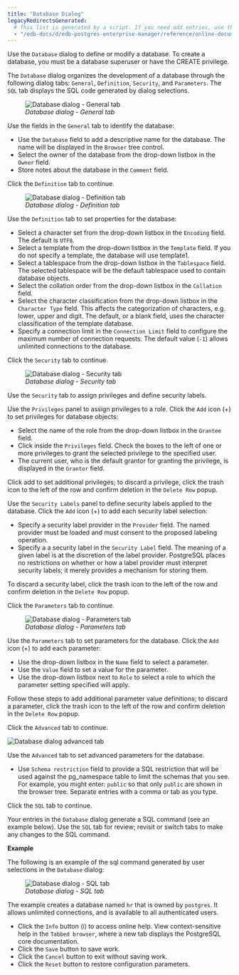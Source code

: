 ```yaml
---
title: "Database Dialog"
legacyRedirectsGenerated:
  # This list is generated by a script. If you need add entries, use the `legacyRedirects` key.
  - "/edb-docs/d/edb-postgres-enterprise-manager/reference/online-documentation/8.0/database_dialog.html"
---
```


<div id="database_dialog" class="registered_link"></div>

Use the `Database` dialog to define or modify a database. To create a database, you must be a database superuser or have the CREATE privilege.

The `Database` dialog organizes the development of a database through the following dialog tabs: `General`, `Definition`, `Security`, and `Parameters`. The `SQL` tab displays the SQL code generated by dialog selections.

<figure><img src="../../images/database_general.png" class="align-center" alt="Database dialog - General tab" /><figcaption aria-hidden="true"><em>Database dialog - General tab</em></figcaption></figure>

Use the fields in the `General` tab to identify the database:

-   Use the `Database` field to add a descriptive name for the database. The name will be displayed in the `Browser` tree control.
-   Select the owner of the database from the drop-down listbox in the `Owner` field.
-   Store notes about the database in the `Comment` field.

Click the `Definition` tab to continue.

<figure><img src="../../images/database_definition.png" class="align-center" alt="Database dialog - Definition tab" /><figcaption aria-hidden="true"><em>Database dialog - Definition tab</em></figcaption></figure>

Use the `Definition` tab to set properties for the database:

-   Select a character set from the drop-down listbox in the `Encoding` field. The default is `UTF8`.
-   Select a template from the drop-down listbox in the `Template` field. If you do not specify a template, the database will use template1.
-   Select a tablespace from the drop-down listbox in the `Tablespace` field. The selected tablespace will be the default tablespace used to contain database objects.
-   Select the collation order from the drop-down listbox in the `Collation` field.
-   Select the character classification from the drop-down listbox in the `Character Type` field. This affects the categorization of characters, e.g. lower, upper and digit. The default, or a blank field, uses the character classification of the template database.
-   Specify a connection limit in the `Connection Limit` field to configure the maximum number of connection requests. The default value (`-1`) allows unlimited connections to the database.

Click the `Security` tab to continue.

<figure><img src="../../images/database_security.png" class="align-center" alt="Database dialog - Security tab" /><figcaption aria-hidden="true"><em>Database dialog - Security tab</em></figcaption></figure>

Use the `Security` tab to assign privileges and define security labels.

Use the `Privileges` panel to assign privileges to a role. Click the `Add` icon (+) to set privileges for database objects:

-   Select the name of the role from the drop-down listbox in the `Grantee` field.
-   Click inside the `Privileges` field. Check the boxes to the left of one or more privileges to grant the selected privilege to the specified user.
-   The current user, who is the default grantor for granting the privilege, is displayed in the `Grantor` field.

Click add to set additional privileges; to discard a privilege, click the trash icon to the left of the row and confirm deletion in the `Delete Row` popup.

Use the `Security Labels` panel to define security labels applied to the database. Click the `Add` icon (+) to add each security label selection:

-   Specify a security label provider in the `Provider` field. The named provider must be loaded and must consent to the proposed labeling operation.
-   Specify a a security label in the `Security Label` field. The meaning of a given label is at the discretion of the label provider. PostgreSQL places no restrictions on whether or how a label provider must interpret security labels; it merely provides a mechanism for storing them.

To discard a security label, click the trash icon to the left of the row and confirm deletion in the `Delete Row` popup.

Click the `Parameters` tab to continue.

<figure><img src="../../images/database_parameters.png" class="align-center" alt="Database dialog - Parameters tab" /><figcaption aria-hidden="true"><em>Database dialog - Parameters tab</em></figcaption></figure>

Use the `Parameters` tab to set parameters for the database. Click the `Add` icon (+) to add each parameter:

-   Use the drop-down listbox in the `Name` field to select a parameter.
-   Use the `Value` field to set a value for the parameter.
-   Use the drop-down listbox next to `Role` to select a role to which the parameter setting specified will apply.

Follow these steps to add additional parameter value definitions; to discard a parameter, click the trash icon to the left of the row and confirm deletion in the `Delete Row` popup.

Click the `Advanced` tab to continue.

<img src="../../images/database_advanced.png" class="align-center" alt="Database dialog advanced tab" />

Use the `Advanced` tab to set advanced parameters for the database.

-   Use `Schema restriction` field to provide a SQL restriction that will be used against the pg_namespace table to limit the schemas that you see. For example, you might enter: `public` so that only `public` are shown in the browser tree. Separate entries with a comma or tab as you type.

Click the `SQL` tab to continue.

Your entries in the `Database` dialog generate a SQL command (see an example below). Use the `SQL` tab for review; revisit or switch tabs to make any changes to the SQL command.

**Example**

The following is an example of the sql command generated by user selections in the `Database` dialog:

<figure><img src="../../images/database_sql.png" class="align-center" alt="Database dialog - SQL tab" /><figcaption aria-hidden="true"><em>Database dialog - SQL tab</em></figcaption></figure>

The example creates a database named `hr` that is owned by `postgres`. It allows unlimited connections, and is available to all authenticated users.

-   Click the `Info` button (i) to access online help. View context-sensitive help in the `Tabbed browser`, where a new tab displays the PostgreSQL core documentation.
-   Click the `Save` button to save work.
-   Click the `Cancel` button to exit without saving work.
-   Click the `Reset` button to restore configuration parameters.
